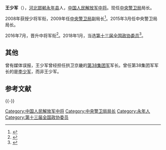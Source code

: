 {{中国人民解放军将领
| name = 王少军
| image name = 
| width = 
| job = 
| period =
| birthname = 
| other_names = 
| foreign_names =
| english_names =
| Sex = 男
| date of birth =
| place of birth =
| date of death =  
| place of death = 
| nationality = {{PRC}}
| residence = 
| languages = 
| height = 
| weight = 
| party = {{CPC}}
| rank = [[File:PLAGF-0719-LTG.png|25px]][[中国人民解放军中将|中国人民解放军中将]]
| spouse = 
| relatives = 
| educate = 
| past = 
| work =
| award = 
| rankrecord= 
}}'''王少军'''（{{bd|1955年8月|catIdx=Wang}}），[[河北省|河北]][[邯郸市|邯郸]][[永年区|永年县]]人，[[中国人民解放军中将|中国人民解放军中将]]。现任[[中共中央办公厅警卫局|中央警卫局]]局长。

2008年获授少将军衔，2009年任[[中共中央办公厅警卫局|中央警卫局]]副局长<ref>{{cite news|url=http://news.163.com/15/0313/16/AKJO1PV40001124J.html|title=中央警卫局长曹清中将亮相 佩戴北京军区臂章|date=2015-03-13|work=网易|accessdate=2015-03-13|archive-url=https://web.archive.org/web/20160305025837/http://news.163.com/15/0313/16/AKJO1PV40001124J.html|archive-date=2016-03-05|dead-url=yes}}</ref>。2015年3月任中央警卫局局长。

2016年7月，晋升中将军衔<ref>{{cite web|url=http://www.thepaper.cn/newsDetail_forward_1522186|title=王少军已在今年八一前夕晋升中将军衔，曾任中办警卫局副局长|accessdate=2016-08-31|date=2016-08-31|publisher=澎湃新闻网|archive-date=2016-09-01|archive-url=https://web.archive.org/web/20160901183128/http://www.thepaper.cn/newsDetail_forward_1522186|dead-url=no}}</ref>。2018年1月，当选[[中国人民政治协商会议第十三届全国委员会委员名单|第十三届全国政协委员]]<ref>{{Cite web|url=http://sports.163.com/18/0126/06/D92BRKK400051C89.html|title=中国人民政治协商会议第十三届全国委员会委员名单|accessdate=2018-01-26|date=2018-01-26|publisher=网易|archive-url=https://web.archive.org/web/20180127143232/http://sports.163.com/18/0126/06/D92BRKK400051C89.html|archive-date=2018-01-27|dead-url=yes}}</ref>。
== 其他 ==
曾有媒体误报，王少军曾经担任拱卫京畿的[[中国人民解放军陆军第八十二集团军|第38集团军]]军长。曾任第38集团军军长的是[[李少军|李少军]]，而非王少军。
== 参考文献 ==
{{Reflist}}
{{-}}
{{start box}}
{{s-mil|pla}}
{{s-before|[[曹清_(中将)|曹清]]}}
{{s-title|[[中共中央办公厅警卫局|中共中央办公厅警卫局]]局长|2015年3月－}}
{{s-inc}}
{{end box}}
{{中华人民共和国现役中将}}
[[Category:中国人民解放军中将|Category:中国人民解放军中将]]
[[Category:中央警卫局局长|Category:中央警卫局局长]]
[[Category:永年人|Category:永年人]]
[[Category:第十三届全国政协委员|Category:第十三届全国政协委员]]